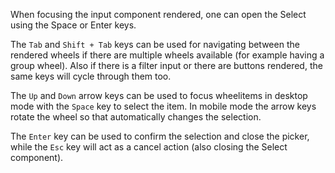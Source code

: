 When focusing the input component rendered, one can open the Select using the Space or Enter keys.

The `Tab` and `Shift + Tab` keys can be used for navigating between the rendered wheels if there are multiple wheels available (for example having a group wheel). Also if there is a filter input or there are buttons rendered, the same keys will cycle through them too.

The `Up` and `Down` arrow keys can be used to focus wheelitems in desktop mode with the `Space` key to select the item. In mobile mode the arrow keys rotate the wheel so that automatically changes the selection.

The `Enter` key can be used to confirm the selection and close the picker, while the `Esc` key will act as a cancel action (also closing the Select component).